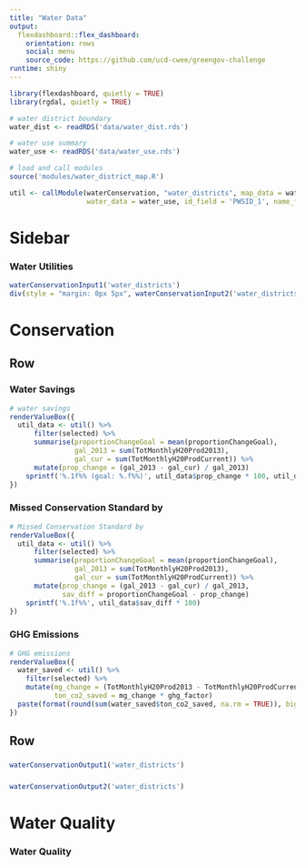 ```yaml
---
title: "Water Data"
output:
  flexdashboard::flex_dashboard:
    orientation: rows
    social: menu
    source_code: https://github.com/ucd-cwee/greengov-challenge
runtime: shiny
---
```


```r
library(flexdashboard, quietly = TRUE)
library(rgdal, quietly = TRUE)

# water district boundary
water_dist <- readRDS('data/water_dist.rds')

# water use summary
water_use <- readRDS('data/water_use.rds')

# load and call modules
source('modules/water_district_map.R')

util <- callModule(waterConservation, "water_districts", map_data = water_dist,
                   water_data = water_use, id_field = 'PWSID_1', name_field = 'Supplier_Name')
```

Sidebar {.sidebar}
=======================================================================

### Water Utilities

```r
waterConservationInput1('water_districts')
div(style = "margin: 0px 5px", waterConservationInput2('water_districts'))
```


Conservation
=======================================================================

Row
-----------------------------------------------------------------------

### Water Savings {.value-box}

```r
# water savings
renderValueBox({
  util_data <- util() %>% 
      filter(selected) %>% 
      summarise(proportionChangeGoal = mean(proportionChangeGoal),
                gal_2013 = sum(TotMonthlyH20Prod2013),
                gal_cur = sum(TotMonthlyH20ProdCurrent)) %>% 
      mutate(prop_change = (gal_2013 - gal_cur) / gal_2013)
    sprintf('%.1f%% (goal: %.f%%)', util_data$prop_change * 100, util_data$proportionChangeGoal * 100)
})
```

### Missed Conservation Standard by {.value-box}

```r
# Missed Conservation Standard by
renderValueBox({
  util_data <- util() %>% 
      filter(selected) %>% 
      summarise(proportionChangeGoal = mean(proportionChangeGoal),
                gal_2013 = sum(TotMonthlyH20Prod2013),
                gal_cur = sum(TotMonthlyH20ProdCurrent)) %>% 
      mutate(prop_change = (gal_2013 - gal_cur) / gal_2013,
             sav_diff = proportionChangeGoal - prop_change)
    sprintf('%.1f%%', util_data$sav_diff * 100)
})
```

### GHG Emissions {.value-box}

```r
# GHG emissions
renderValueBox({
  water_saved <- util() %>%
    filter(selected) %>%
    mutate(mg_change = (TotMonthlyH20Prod2013 - TotMonthlyH20ProdCurrent) / 1e6,
           ton_co2_saved = mg_change * ghg_factor)
  paste(format(round(sum(water_saved$ton_co2_saved, na.rm = TRUE)), big.mark=",", scientific=FALSE), 'tons CO2e')
})
```

Row
-----------------------------------------------------------------------

### {.nopadding}

```r
waterConservationOutput1('water_districts')
```

### {.nopadding}

```r
waterConservationOutput2('water_districts')
```


Water Quality
=======================================================================

### Water Quality

